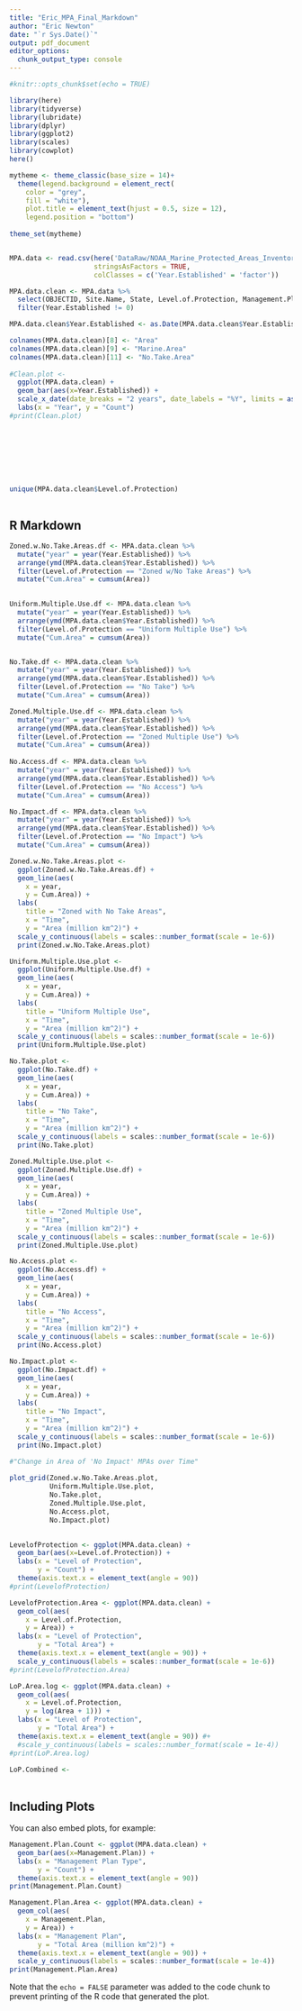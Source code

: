 ```yaml
---
title: "Eric_MPA_Final_Markdown"
author: "Eric Newton"
date: "`r Sys.Date()`"
output: pdf_document
editor_options: 
  chunk_output_type: console
---
```


```r
#knitr::opts_chunk$set(echo = TRUE)

library(here)
library(tidyverse)
library(lubridate)
library(dplyr)
library(ggplot2)
library(scales)
library(cowplot)
here()

mytheme <- theme_classic(base_size = 14)+
  theme(legend.background = element_rect(
    color = "grey",
    fill = "white"),
    plot.title = element_text(hjust = 0.5, size = 12),
    legend.position = "bottom")
    
theme_set(mytheme)


MPA.data <- read.csv(here('DataRaw/NOAA_Marine_Protected_Areas_Inventory_2023.csv'),
                     stringsAsFactors = TRUE, 
                     colClasses = c('Year.Established' = 'factor'))

MPA.data.clean <- MPA.data %>%
  select(OBJECTID, Site.Name, State, Level.of.Protection, Management.Plan, Year.Established, Marine.Status, Area..km2., Marine.Area..km2., Percent.Area.Marine, No.Take.Area..km2., Longitude, Latitude) %>% 
  filter(Year.Established != 0)

MPA.data.clean$Year.Established <- as.Date(MPA.data.clean$Year.Established, format = '%Y')

colnames(MPA.data.clean)[8] <- "Area"
colnames(MPA.data.clean)[9] <- "Marine.Area"
colnames(MPA.data.clean)[11] <- "No.Take.Area"
  
#Clean.plot <- 
  ggplot(MPA.data.clean) +
  geom_bar(aes(x=Year.Established)) +
  scale_x_date(date_breaks = "2 years", date_labels = "%Y", limits = as.Date(c("2000-11-15", "2023-11-15"))) +
  labs(x = "Year", y = "Count")
#print(Clean.plot)




  
  
  
  
unique(MPA.data.clean$Level.of.Protection)



```

## R Markdown



```r


Zoned.w.No.Take.Areas.df <- MPA.data.clean %>% 
  mutate("year" = year(Year.Established)) %>%
  arrange(ymd(MPA.data.clean$Year.Established)) %>% 
  filter(Level.of.Protection == "Zoned w/No Take Areas") %>% 
  mutate("Cum.Area" = cumsum(Area))
  

Uniform.Multiple.Use.df <- MPA.data.clean %>% 
  mutate("year" = year(Year.Established)) %>%
  arrange(ymd(MPA.data.clean$Year.Established)) %>% 
  filter(Level.of.Protection == "Uniform Multiple Use") %>% 
  mutate("Cum.Area" = cumsum(Area))


No.Take.df <- MPA.data.clean %>% 
  mutate("year" = year(Year.Established)) %>%
  arrange(ymd(MPA.data.clean$Year.Established)) %>% 
  filter(Level.of.Protection == "No Take") %>% 
  mutate("Cum.Area" = cumsum(Area))

Zoned.Multiple.Use.df <- MPA.data.clean %>% 
  mutate("year" = year(Year.Established)) %>%
  arrange(ymd(MPA.data.clean$Year.Established)) %>% 
  filter(Level.of.Protection == "Zoned Multiple Use") %>% 
  mutate("Cum.Area" = cumsum(Area))
  
No.Access.df <- MPA.data.clean %>% 
  mutate("year" = year(Year.Established)) %>%
  arrange(ymd(MPA.data.clean$Year.Established)) %>% 
  filter(Level.of.Protection == "No Access") %>% 
  mutate("Cum.Area" = cumsum(Area))

No.Impact.df <- MPA.data.clean %>% 
  mutate("year" = year(Year.Established)) %>%
  arrange(ymd(MPA.data.clean$Year.Established)) %>% 
  filter(Level.of.Protection == "No Impact") %>% 
  mutate("Cum.Area" = cumsum(Area))

```

```r

Zoned.w.No.Take.Areas.plot <- 
  ggplot(Zoned.w.No.Take.Areas.df) +
  geom_line(aes(
    x = year,
    y = Cum.Area)) +
  labs(
    title = "Zoned with No Take Areas",
    x = "Time",
    y = "Area (million km^2)") +
  scale_y_continuous(labels = scales::number_format(scale = 1e-6))
  print(Zoned.w.No.Take.Areas.plot)

Uniform.Multiple.Use.plot <- 
  ggplot(Uniform.Multiple.Use.df) +
  geom_line(aes(
    x = year,
    y = Cum.Area)) +
  labs(
    title = "Uniform Multiple Use",
    x = "Time",
    y = "Area (million km^2)") +
  scale_y_continuous(labels = scales::number_format(scale = 1e-6))
  print(Uniform.Multiple.Use.plot)

No.Take.plot <- 
  ggplot(No.Take.df) +
  geom_line(aes(
    x = year,
    y = Cum.Area)) +
  labs(
    title = "No Take",
    x = "Time",
    y = "Area (million km^2)") +
  scale_y_continuous(labels = scales::number_format(scale = 1e-6))
  print(No.Take.plot)

Zoned.Multiple.Use.plot <- 
  ggplot(Zoned.Multiple.Use.df) +
  geom_line(aes(
    x = year,
    y = Cum.Area)) +
  labs(
    title = "Zoned Multiple Use",
    x = "Time",
    y = "Area (million km^2)") +
  scale_y_continuous(labels = scales::number_format(scale = 1e-6))
  print(Zoned.Multiple.Use.plot)

No.Access.plot <- 
  ggplot(No.Access.df) +
  geom_line(aes(
    x = year,
    y = Cum.Area)) +
  labs(
    title = "No Access",
    x = "Time",
    y = "Area (million km^2)") +
  scale_y_continuous(labels = scales::number_format(scale = 1e-6))
  print(No.Access.plot)

No.Impact.plot <-
  ggplot(No.Impact.df) +
  geom_line(aes(
    x = year,
    y = Cum.Area)) +
  labs(
    title = "No Impact",
    x = "Time",
    y = "Area (million km^2)") +
  scale_y_continuous(labels = scales::number_format(scale = 1e-6))
  print(No.Impact.plot)

#"Change in Area of 'No Impact' MPAs over Time"
  
plot_grid(Zoned.w.No.Take.Areas.plot,
          Uniform.Multiple.Use.plot,
          No.Take.plot,
          Zoned.Multiple.Use.plot,
          No.Access.plot,
          No.Impact.plot)

  
LevelofProtection <- ggplot(MPA.data.clean) +
  geom_bar(aes(x=Level.of.Protection)) +
  labs(x = "Level of Protection",
       y = "Count") +
  theme(axis.text.x = element_text(angle = 90))
#print(LevelofProtection)

LevelofProtection.Area <- ggplot(MPA.data.clean) +
  geom_col(aes(
    x = Level.of.Protection,
    y = Area)) +
  labs(x = "Level of Protection",
       y = "Total Area") +
  theme(axis.text.x = element_text(angle = 90)) +
  scale_y_continuous(labels = scales::number_format(scale = 1e-6))
#print(LevelofProtection.Area)

LoP.Area.log <- ggplot(MPA.data.clean) +
  geom_col(aes(
    x = Level.of.Protection,
    y = log(Area + 1))) +
  labs(x = "Level of Protection",
       y = "Total Area") +
  theme(axis.text.x = element_text(angle = 90)) #+
  #scale_y_continuous(labels = scales::number_format(scale = 1e-4))
#print(LoP.Area.log)
  
LoP.Combined <- 
  
```

## Including Plots

You can also embed plots, for example:

```r

Management.Plan.Count <- ggplot(MPA.data.clean) +
  geom_bar(aes(x=Management.Plan)) +
  labs(x = "Management Plan Type",
       y = "Count") +
  theme(axis.text.x = element_text(angle = 90))
print(Management.Plan.Count)

Management.Plan.Area <- ggplot(MPA.data.clean) +
  geom_col(aes(
    x = Management.Plan,
    y = Area)) +
  labs(x = "Management Plan",
       y = "Total Area (million km^2)") +
  theme(axis.text.x = element_text(angle = 90)) +
  scale_y_continuous(labels = scales::number_format(scale = 1e-4))
print(Management.Plan.Area)

```

Note that the `echo = FALSE` parameter was added to the code chunk to prevent printing of the R code that generated the plot.
```r

```
